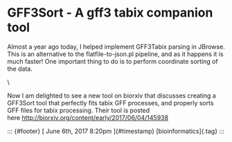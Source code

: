 GFF3Sort - A gff3 tabix companion tool
======================================

Almost a year ago today, I helped implement GFF3Tabix parsing in
JBrowse. This is an alternative to the flatfile-to-json.pl pipeline, and
as it happens it is much faster! One important thing to do is to perform
coordinate sorting of the data.

\

Now I am delighted to see a new tool on biorxiv that discusses creating
a GFF3Sort tool that perfectly fits tabix GFF processes, and properly
sorts GFF files for tabix processing. Their tool is posted
here <http://biorxiv.org/content/early/2017/06/04/145938>

::: {#footer}
[ June 6th, 2017 8:20pm ]{#timestamp} [bioinformatics]{.tag}
:::
